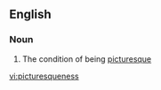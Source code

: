 ==English==

===Noun===
{{en-noun|-}}

# The condition of being [[picturesque]]

[[vi:picturesqueness]]